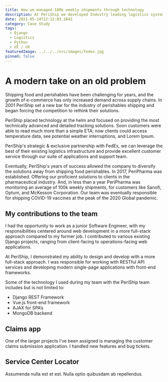 ```yaml
---
title: How we managed 100k weekly shipments through technology
description: At PeriShip we developed Industry leading logistics systems used by thousands of companies nationwide.
date: 2021-05-14T22:12:03.284Z
category: Case Study
tags:
  - Django
  - Logistics
  - Python
  - UI / UX
featuredImage: ../../../src/images/fedex.jpg
pinned: false
---
```



# A modern take on an old problem

Shipping food and perishables have been challenging for years, and the growth of e-commerce has only increased demand across supply chains. In 2001 PeriShip set a new bar for the industry of perishables shipping and began forcing the competition to rethink their solutions.

PeriShip placed technology at the helm and focused on providing the most technically advanced and detailed tracking solutions. Soon customers were able to read much more than a simple ETA; now clients could access temperature data, see potential weather interruptions, and Lorem Ipsum. 

PeriShip's strategic & exclusive partnership with FedEx, we can leverage the best of their existing logistics infrastructure and provide excellent customer service through our suite of applications and support team.

Eventually, PeriShip's years of success allowed the company to diversify the solutions away from shipping food perishables. In 2017, PeriPharma was established. Offering our proficient solutions to clients in the pharmaceutical industry. And, in less than a year PeriPharma was monitoring an average of 100k weekly shipments, for customers like Sanofi, Optum, and McKesson Corporation. Our team was eventually responsible for shipping COVID-19 vaccines at the peak of the 2020 Global pandemic.

## My contributions to the team

I had the opportunity to work as a junior Software Engineer, with my responsibilities centered around web development in a more full-stack approach compared to my former job. I contributed to various existing Django projects, ranging from client-facing to operations-facing web applications.

At PeriShip, I demonstrated my ability to design and develop with a more full-stack approach. I was responsible for working with RESTful API services and developing modern single-page applications with front-end frameworks.

Some of the technology I used during my team with the PeriShip team includes but is not limited to: 

- Django REST Framework
- Vue.js front-end framework
- AJAX for SPA’s
- MongoDB backend


## Claims app
One of the larger projects I’ve been assigned is managing the customer claims submission application. I handled new features and bug tickets. 


## Service Center Locator
Assumenda nulla est et est. Nulla optio quibusdam ab repellendus. 